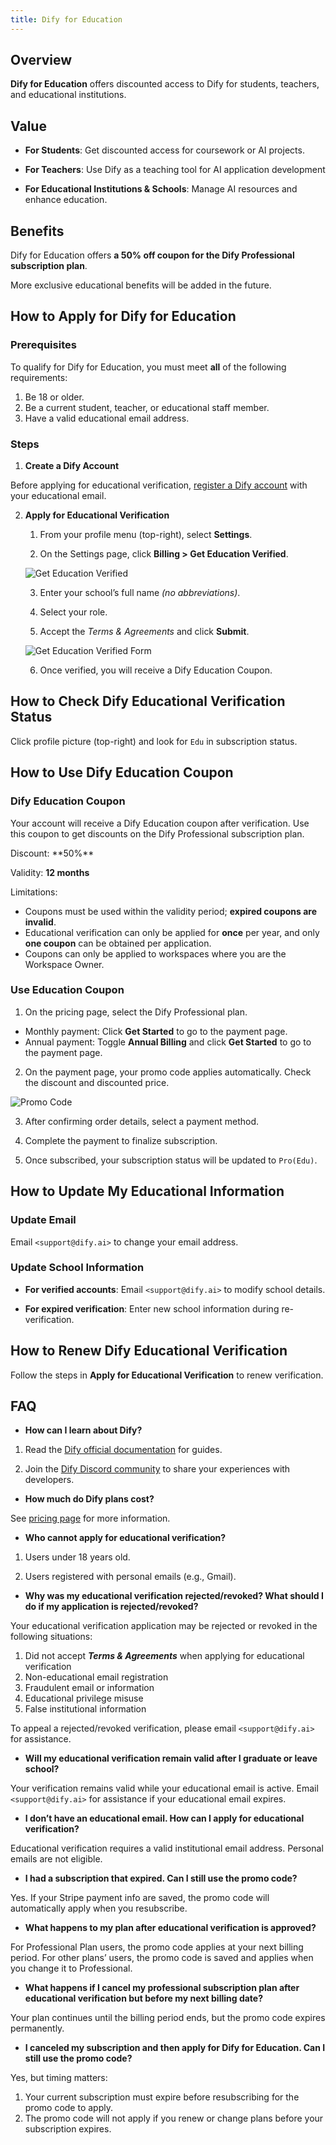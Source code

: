 ```yaml
---
title: Dify for Education
---
```


## Overview

**Dify for Education** offers discounted access to Dify for students, teachers, and educational institutions.

## Value

- **For Students**: Get discounted access for coursework or AI projects.

- **For Teachers**: Use Dify as a teaching tool for AI application development

- **For Educational Institutions & Schools**: Manage AI resources and enhance education.

## Benefits

Dify for Education offers **a 50% off coupon for the Dify Professional subscription plan**.

<Info>
More exclusive educational benefits will be added in the future.
</Info>

## How to Apply for Dify for Education

### Prerequisites

To qualify for Dify for Education, you must meet **all** of the following requirements:

1. Be 18 or older.
2. Be a current student, teacher, or educational staff member.
3. Have a valid educational email address.

### Steps

1. **Create a Dify Account**

Before applying for educational verification, [register a Dify account](https://cloud.dify.ai/signin) with your educational email.

2. **Apply for Educational Verification**

   1. From your profile menu (top-right), select **Settings**.

   2. On the Settings page, click **Billing > Get Education Verified**.

   ![Get Education Verified](https://assets-docs.dify.ai/2025/03/662ee0255a499ab4184fd617e0f5767d.png)

   3. Enter your school’s full name *(no abbreviations)*.

   4. Select your role.

   5. Accept the *Terms & Agreements* and click **Submit**.

   ![Get Education Verified Form](https://assets-docs.dify.ai/2025/03/47bf2c0674b04ad7eced99adb57ef7dc.png)

   6. Once verified, you will receive a Dify Education Coupon.

## How to Check Dify Educational Verification Status

Click profile picture (top-right) and look for `Edu` in subscription status.

## How to Use Dify Education Coupon

### Dify Education Coupon

Your account will receive a Dify Education coupon after verification. Use this coupon to get discounts on the Dify Professional subscription plan.

<Info>
Discount: **50%**

Validity: **12 months**

Limitations:
- Coupons must be used within the validity period; **expired coupons are invalid**.
- Educational verification can only be applied for **once** per year, and only **one coupon** can be obtained per application.
- Coupons can only be applied to workspaces where you are the Workspace Owner.
</Info>

### Use Education Coupon

1. On the pricing page, select the Dify Professional plan.

- Monthly payment: Click **Get Started** to go to the payment page.
- Annual payment: Toggle **Annual Billing** and click **Get Started** to go to the payment page.

2. On the payment page, your promo code applies automatically. Check the discount and discounted price.

![Promo Code](https://assets-docs.dify.ai/2025/03/b72d21a1df9cfa1adcf2271fa8d9bb69.png)

3. After confirming order details, select a payment method.

4. Complete the payment to finalize subscription.

5. Once subscribed, your subscription status will be updated to `Pro(Edu)`.

## How to Update My Educational Information

### Update Email

Email `<support@dify.ai>` to change your email address.

### Update School Information

- **For verified accounts**: Email `<support@dify.ai>` to modify school details.

- **For expired verification**: Enter new school information during re-verification.

## How to Renew Dify Educational Verification

Follow the steps in **Apply for Educational Verification** to renew verification.

## FAQ

- **How can I learn about Dify?**

1. Read the [Dify official documentation](https://docs.dify.ai/) for guides.
   
2. Join the [Dify Discord community](https://discord.com/invite/FngNHpbcY7) to share your experiences with developers.

- **How much do Dify plans cost?**

See [pricing page](https://dify.ai/pricing) for more information.

- **Who cannot apply for educational verification?**

1. Users under 18 years old.

2. Users registered with personal emails (e.g., Gmail).

- **Why was my educational verification rejected/revoked? What should I do if my application is rejected/revoked?**

Your educational verification application may be rejected or revoked in the following situations:

1. Did not accept ***Terms & Agreements*** when applying for educational verification
2. Non-educational email registration
3. Fraudulent email or information
4. Educational privilege misuse
5. False institutional information

To appeal a rejected/revoked verification, please email `<support@dify.ai>` for assistance.

- **Will my educational verification remain valid after I graduate or leave school?**

Your verification remains valid while your educational email is active. Email `<support@dify.ai>` for assistance if your educational email expires.

- **I don’t have an educational email. How can I apply for educational verification?**

Educational verification requires a valid institutional email address. Personal emails are not eligible.

- **I had a subscription that expired. Can I still use the promo code?**

Yes. If your Stripe payment info are saved, the promo code will automatically apply when you resubscribe.

- **What happens to my plan after educational verification is approved?**

For Professional Plan users, the promo code applies at your next billing period. For other plans’ users, the promo code is saved and applies when you change it to Professional.

- **What happens if I cancel my professional subscription plan after educational verification but before my next billing date?**

Your plan continues until the billing period ends, but the promo code expires permanently.

- **I canceled my subscription and then apply for Dify for Education. Can I still use the promo code?**

Yes, but timing matters:
1. Your current subscription must expire before resubscribing for the promo code to apply.
2. The promo code will not apply if you renew or change plans before your subscription expires.
